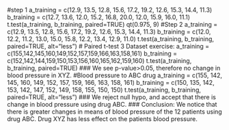 #step 1
a_training = c(12.9, 13.5, 12.8, 15.6, 17.2, 19.2, 12.6, 15.3, 14.4, 11.3) 
b_training = c(12.7, 13.6, 12.0, 15.2, 16.8, 20.0, 12.0, 15.9, 16.0, 11.1)
t.test(a_training, b_training, paired=TRUE)
qt(0.975, 9)
#Step 2
a_training = c(12.9, 13.5, 12.8, 15.6, 17.2, 19.2, 12.6, 15.3, 14.4, 11.3) 
b_training = c(12.0, 12.2, 11.2, 13.0, 15.0, 15.8, 12.2, 13.4, 12.9, 11.0) 
t.test(a_training, b_training, paired=TRUE, alt="less") 
# Paired t-test 3 Dataset exercise:
a_training = c(155,142,145,160,149,152,157,159,166,163,158,161)
b_training = c(152,142,144,159,150,153,156,160,165,162,159,160)
t.test(a_training, b_training, paired=TRUE)
### We see p-value>0.05, therefore no change in blood pressure in XYZ.
#Blood pressure to ABC drug
a_training = c(155,	142,	145,	160,	149,	152,	157,	159,	166,	163,	158,	161)
b_training = c(150,	135,	142,	153,	142,	147,	152,	149,	158,	155,	150,	150)
t.test(a_training, b_training, paired=TRUE, alt="less") 
### We reject null hypo, and accept that there is change in blood pressure using drug ABC.
### Conclusion: We notice that there is greater changes in means of blood pressure of the 12 patients using drug ABC. Drug XYZ has less effect on the patients blood pressure. 